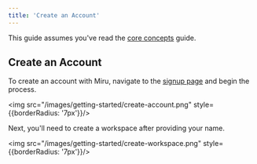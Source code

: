 ```yaml
---
title: 'Create an Account'
---
```


This guide assumes you've read the [core concepts](/pages/core-concepts/overview) guide. 

## Create an Account
To create an account with Miru, navigate to the [signup page](https://configs.miruml.com/signup) and begin the process.

<img src="/images/getting-started/create-account.png" style={{borderRadius: '7px'}}/>

Next, you'll need to create a workspace after providing your name.

<img src="/images/getting-started/create-workspace.png" style={{borderRadius: '7px'}}/>